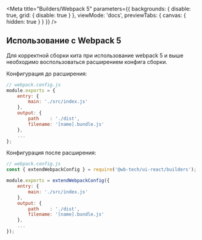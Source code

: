 
<Meta
    title="Builders/Webpack 5"
    parameters={{
        backgrounds: {
            disable: true,
            grid: {
                disable: true
            }
        },
        viewMode: 'docs',
        previewTabs: {
            canvas: {
                hidden: true
            }
        }
    }}
/>

## Использование с Webpack 5
Для корректной сборки кита при использование webpack 5 и выше необходимо воспользоваться расширением конфига сборки.

Конфигурация до расширения:
```js
// webpack.config.js
module.exports = {
    entry: {
        main: './src/index.js'
    },
    output: {
        path    : './dist',
        filename: '[name].bundle.js'
    },
    ...
};
```

Конфигурация после расширения:
```js
// webpack.config.js
const { extendWebpackConfig } = require('@wb-tech/ui-react/builders');

module.exports = extendWebpackConfig({
    entry: {
        main: './src/index.js'
    },
    output: {
        path    : './dist',
        filename: '[name].bundle.js'
    },
    ...
});
```
